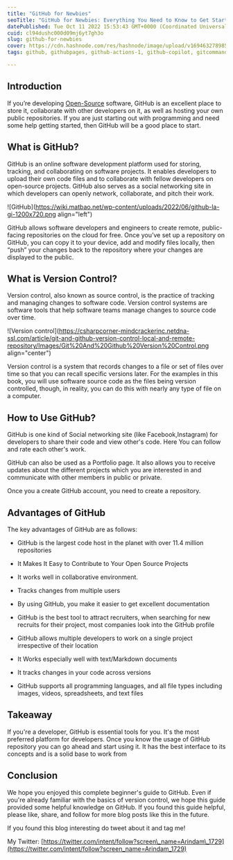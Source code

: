 ```yaml
---
title: "GitHub for Newbies"
seoTitle: "GitHub for Newbies: Everything You Need to Know to Get Started"
datePublished: Tue Oct 11 2022 15:53:43 GMT+0000 (Coordinated Universal Time)
cuid: cl94dushc000d09mj6yt7gh3o
slug: github-for-newbies
cover: https://cdn.hashnode.com/res/hashnode/image/upload/v1694632789855/3a809740-6938-4d77-b29c-55c3fbd44493.png
tags: github, githubpages, github-actions-1, github-copilot, gitcommands

---
```


## Introduction

If you’re developing [Open-Source](https://www.redhat.com/en/topics/open-source/what-is-open-source) software, GitHub is an excellent place to store it, collaborate with other developers on it, as well as hosting your own public repositories. If you are just starting out with programming and need some help getting started, then GitHub will be a good place to start.

## What is GitHub?

GitHub is an online software development platform used for storing, tracking, and collaborating on software projects. It enables developers to upload their own code files and to collaborate with fellow developers on open-source projects. GitHub also serves as a social networking site in which developers can openly network, collaborate, and pitch their work.

![GitHub](https://wiki.matbao.net/wp-content/uploads/2022/06/github-la-gi-1200x720.png align="left")

GitHub allows software developers and engineers to create remote, public-facing repositories on the cloud for free. Once you’ve set up a repository on GitHub, you can copy it to your device, add and modify files locally, then “push” your changes back to the repository where your changes are displayed to the public.

## What is Version Control?

Version control, also known as source control, is the practice of tracking and managing changes to software code. Version control systems are software tools that help software teams manage changes to source code over time.

![Version control](https://csharpcorner-mindcrackerinc.netdna-ssl.com/article/git-and-github-version-control-local-and-remote-repository/Images/Git%20And%20Github%20Version%20Control.png align="center")

Version control is a system that records changes to a file or set of files over time so that you can recall specific versions later. For the examples in this book, you will use software source code as the files being version controlled, though, in reality, you can do this with nearly any type of file on a computer.

## How to Use GitHub?

GitHub is one kind of Social networking site (like Facebook,Instagram) for developers to share their code and view other's code. Here You can follow and rate each other's work.

GitHub can also be used as a Portfolio page. It also allows you to receive updates about the different projects which you are interested in and communicate with other members in public or private.

Once you a create GitHub account, you need to create a repository.

## Advantages of GitHub

The key advantages of GitHub are as follows:

* GitHub is the largest code host in the planet with over 11.4 million repositories
    
* It Makes It Easy to Contribute to Your Open Source Projects
    
* It works well in collaborative environment.
    
* Tracks changes from multiple users
    
* By using GitHub, you make it easier to get excellent documentation
    
* GitHub is the best tool to attract recruiters, when searching for new recruits for their project, most companies look into the GitHub profile
    
* GitHub allows multiple developers to work on a single project irrespective of their location
    
* It Works especially well with text/Markdown documents
    
* It tracks changes in your code across versions
    
* GitHub supports all programming languages, and all file types including images, videos, spreadsheets, and text files
    

## Takeaway

If you're a developer, GitHub is essential tools for you. It's the most preferred platform for developers. Once you know the usage of GitHub repository you can go ahead and start using it. It has the best interface to its concepts and is a solid base to work from

## Conclusion

We hope you enjoyed this complete beginner's guide to GitHub. Even if you're already familiar with the basics of version control, we hope this guide provided some helpful knowledge on GitHub. If you found this guide helpful, please like, share, and follow for more blog posts like this in the future.

If you found this blog interesting do tweet about it and tag me!

My Twitter: [https://twitter.com/intent/follow?screen\_name=Arindam\_1729](https://twitter.com/intent/follow?screen_name=Arindam_1729)